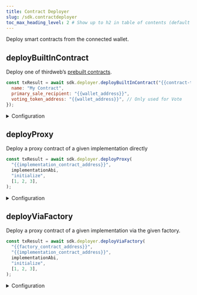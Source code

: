 ```yaml
---
title: Contract Deployer
slug: /sdk.contractdeployer
toc_max_heading_level: 2 # Show up to h2 in table of contents (default is up to h3)
---
```


Deploy smart contracts from the connected wallet.

## deployBuiltInContract

Deploy one of thirdweb&rsquo;s [prebuilt contracts](https://portal.thirdweb.com/pre-built-contracts).

```javascript
const txResult = await sdk.deployer.deployBuiltInContract("{{contract-type}}", {
  name: "My Contract",
  primary_sale_recipient: "{{wallet_address}}",
  voting_token_address: "{{wallet_address}}", // Only used for Vote
});
```

<details>
    <summary>Configuration</summary>
    <div>

#### contractType

The name of the contract to deploy.

Must be one of the following string values:

```typescript
"nft-drop" |
  "edition-drop" |
  "edition" |
  "marketplace" |
  "marketplace-v3" |
  "multiwrap" |
  "nft-collection" |
  "pack" |
  "signature-drop" |
  "split" |
  "token-drop" |
  "token" |
  "vote";
```

### contractMetadata

An object containing the metadata for the contract to deploy.

```typescript
{
  // Required parameters
  name: "My Contract", // Name of the contract
  primary_sale_recipient: "{{wallet_address}}", // Wallet address to receive funds from sales
  voting_token_address: "{{wallet_address}}", // Only used for Vote

  // Optional metadata
  app_uri: "https://example.com", // Website of your contract dApp
  description: "This is a great contract", // Description of your contract
  external_link: "https://example.com", // External link to view contract info on your website
  symbol: "MYCON", // Symbol of the contract tokens
  image: "https://some-image-here.png", // Image to use for the contract

  // Optional Platform fee information
  platform_fee_basis_points: 100,
  platform_fee_recipient: "{{wallet_address}}",
  fee_recipient: "{{wallet_address}}",
  seller_fee_basis_points: 100,

  // Optional Vote specific parameters
  proposal_token_threshold: 100,
  voting_delay_in_blocks: 100,
  voting_period_in_blocks: 100,
  voting_quorum_fraction: 0.5,

  // Optional split specific parameters
  recipients: [
    {
      address: "{{wallet_address}}",
      sharesBps: 100,
    },
  ],

  // Optional Gasless specific parameters
  trusted_forwarders: ["{{wallet_address}}"],
};
```

</div>
</details>

## deployProxy

Deploy a proxy contract of a given implementation directly

```javascript
const txResult = await sdk.deployer.deployProxy(
  "{{implementation_contract_address}}",
  implementationAbi,
  "initialize",
  [1, 2, 3],
);
```

<details>
    <summary>Configuration</summary>
    <div>

#### implementationAddress

The address of the implementation contract to deploy.

Must be a `string`.

#### implementationAbi

The ABI of the implementation contract to deploy.

Must be a `ContractInterface`.

#### initializeFunction

The name of the function to call on the implementation contract after deployment.

Must be a `string`.

#### initializeArgs

The arguments to pass to the `initializeFunction` function.

Must be an `Array<any>`.

</div>
</details>

## deployViaFactory

Deploy a proxy contract of a given implementation via the given factory.

```javascript
const txResult = await sdk.deployer.deployViaFactory(
  "{{factory_contract_address}}",
  "{{implementation_contract_address}}",
  implementationAbi,
  "initialize",
  [1, 2, 3],
);
```

<details>
    <summary>Configuration</summary>
    <div>

#### factoryAddress

The address of the factory contract to deploy via.

Must be a `string`.

#### implementationAddress

The address of the implementation contract to deploy.

Must be a `string`.

#### implementationAbi

The ABI of the implementation contract to deploy.

Must be a `ContractInterface`.

#### initializeFunction

The name of the function to call on the implementation contract after deployment.

Must be a `string`.

#### initializeArgs

The arguments to pass to the `initializeFunction` function.

Must be an array of `any` values.

</div>
</details>
